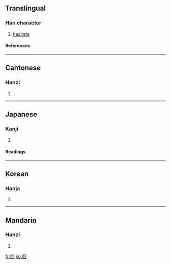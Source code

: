 ==Translingual==
===Han character===
{{Han char|rn=9|rad=人|as=06|sn=8|four=2620<sub>0</sub>|canj=人田口 (OWR)}}
# [[hesitate]]
====References====
{{Han ref|kx=0100.060|dkj=00545|dj=0212.020|hdz=10148.060|uh=4F6A|ud=20330|bh=CBBF|bd=52159}}
----
==Cantonese==
===Hanzi===
{{yue-hanzi|jyut=|y=wui4}}
# {{defn|Cantonese}}
----
==Japanese==
===Kanji===
{{ja-kanji|grade=|rs=人06}}
# {{defn|Japanese}} 
====Readings====
{{ja-readings|on=[[くわい]] (kuwai), [[え]] (e)|kun=[[さまよう]] (samayou), [[くらいこよ]] (kuraikoyo)}}
----
==Korean==
===Hanja===
{{ko-hanja|hangeul=회|rv=hoe|mr=hoe}}
# {{defn|Korean}}
----
==Mandarin==
===Hanzi===
{{cmn-hanzi|pin=[[huái]] ([[huai2]])|wg=huai<sup>2</sup>}}
# {{defn|Mandarin}}

[[fr:佪]]
[[ko:佪]]